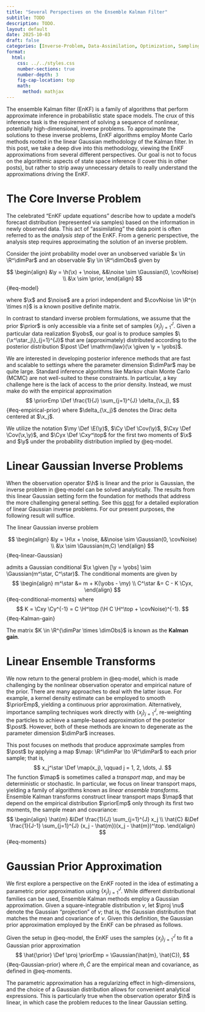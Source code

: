 ```yaml
---
title: "Several Perspectives on the Ensemble Kalman Filter"
subtitle: TODO
description: TODO.
layout: default
date: 2025-10-03
draft: false
categories: [Inverse-Problem, Data-Assimilation, Optimization, Sampling, Computational Statistics]
format:
  html:
    css: ../../styles.css
    number-sections: true
    number-depth: 3
    fig-cap-location: top
    math:
      method: mathjax
---
```


<div class="hidden-macros">
$$
\newcommand{\R}{\mathbb{R}}
\newcommand{\E}{\mathbb{E}}
\newcommand{\Pr}{\mathbb{P}}
\newcommand{\given}{\mid}
\newcommand{\Def}{:=}
\newcommand{\Cov}{\mathrm{Cov}}
\newcommand{\Var}{\mathrm{Var}}
\newcommand{\Gaussian}{\mathcal{N}}
\newcommand{\x}{x}
\newcommand{\y}{y}
\newcommand{\h}{h}
\newcommand{\H}{\mathsf{H}}
\newcommand{\yobs}{y^{\dagger}}
\newcommand{\noise}{\epsilon}
\newcommand{\covNoise}{\Sigma}
\newcommand{\m}{m}
\newcommand{\C}{C}
\newcommand{\Cyx}{\C_{\y\x}}
\newcommand{\Cxy}{\C_{\x\y}}
\newcommand{\Cy}{\C_{\y}}
\newcommand{\my}{m_y}
\newcommand{\prior}{\pi}
\newcommand{\priorEmp}{\pi_J}
\newcommand{\post}{\pi^\star}
\newcommand{\dimObs}{n}
\newcommand{\dimPar}{d}
\newcommand{\map}{\mathsf{T}}
\newcommand{\proj}{\mathcal{P}_{\Gaussian}}
$$
</div>

The ensemble Kalman filter (EnKF) is a family of algorithms that perform
approximate inference in probabilistic state space models. The crux of this
inference task is the requirement of solving a sequence of nonlinear,
potentially high-dimensional, inverse problems. To approximate the solutions
to these inverse problems, EnKF algorithms employ Monte Carlo methods
rooted in the linear Gaussian methodology of the Kalman filter.
In this post, we take a deep dive into this methodology, viewing the
EnKF approximations from several different perspectives. Our goal is not to
focus on the algorithmic aspects of state space inference (I cover this in
other posts), but rather to strip away unnecessary details to really
understand the approximations driving the EnKF.

# The Core Inverse Problem

The celebrated "EnKF update equations" describe how to update a model's
forecast distribution (represented via samples) based on the information
in newly observed data. This act of "assimilating" the data point is often
referred to as the *analysis step* of the EnKF. From a generic perspective, the
analysis step requires approximating the solution of an inverse problem.

::: {.callout-note title="Problem Setup"}
Consider the joint probability model over an unobserved variable $x \in \R^\dimPar$
and an observable $\y \in \R^\dimObs$ given by

$$
\begin{align}
&\y = \h(\x) + \noise,
&&\noise \sim \Gaussian(0, \covNoise) \\
&\x \sim \prior,
\end{align}
$$ {#eq-model}

where $\x$ and $\noise$ are a priori independent and $\covNoise \in \R^{n \times n}$
is a known positive definite matrix.

In contrast to standard inverse problem formulations, we assume that the prior
$\prior$ is only accessible via a finite set of samples $\{x_j\}_{j=1}^{J}$.
Given a particular data realization $\yobs$, our goal is to produce samples
$\{\x^\star_j\}_{j=1}^{J}$ that are (approximately) distributed according to
the posterior distribution $\post \Def \mathrm{law}(\x \given \y = \yobs)$.
:::

We are interested in developing posterior
inference methods that are fast and scalable to settings where the parameter
dimension $\dimPar$ may be quite large. Standard inference algorithms like
Markov chain Monte Carlo (MCMC) are not well-suited to these constraints.
In particular, a key challenge here is the lack of access to the prior density.
Instead, we must make do with the empirical approximation
$$
\priorEmp \Def \frac{1}{J} \sum_{j=1}^{J} \delta_{\x_j},
$$ {#eq-empirical-prior}
where $\delta_{\x_j}$ denotes the Dirac delta centered at $\x_j$.

::: {.callout-note title="Notation"}
We utilize the notation $\my \Def \E(\y)$,
$\Cy \Def \Cov(\y)$, $\Cxy \Def \Cov(\x,\y)$, and $\Cyx \Def \Cxy^\top$
for the first two moments of $\x$ and $\y$ under the probability distribution
implied by @eq-model.
:::

# Linear Gaussian Inverse Problems

When the observation operator $\h$ is linear and the prior is Gaussian, the
inverse problem in @eq-model can be solved analytically. The results from
this linear Gaussian setting form the foundation for methods that address
the more challenging general setting. See this
[post](https://arob5.github.io/blog/posts/linear-Gaussian/linear_Gaussian_inverse_problems.html)
for a detailed exploration of linear Gaussian inverse problems.
For our present purposes, the following result will suffice.

::: {.callout-note title="Linear Gaussian Conditional"}
The linear Gaussian inverse problem

$$
\begin{align}
&\y = \H\x + \noise,
&&\noise \sim \Gaussian(0, \covNoise) \\
&\x \sim \Gaussian(m,C)
\end{align}
$$ {#eq-linear-Gaussian}

admits a Gaussian conditional $\x \given [\y = \yobs] \sim \Gaussian(m^\star, C^\star)$.
The conditional moments are given by
$$
\begin{align}
m^\star &= m + K(\yobs - \my) \\
C^\star &= C - K \Cyx,
\end{align}
$$ {#eq-conditional-moments}
where
$$
K = \Cxy \Cy^{-1} = C \H^\top (\H C \H^\top + \covNoise)^{-1}.
$$ {#eq-Kalman-gain}

The matrix $K \in \R^{\dimPar \times \dimObs}$ is known as the **Kalman gain**.
:::

# Linear Ensemble Transforms
We now return to the general problem in @eq-model, which is made challenging
by the nonlinear observation operator and empirical nature of the prior.
There are many approaches to deal with the latter issue.
For example, a kernel density estimate can be employed to smooth $\priorEmp$,
yielding a continuous prior approximation.
Alternatively, importance sampling techniques work directly with
$\{x_j\}_{j=1}^{J}$, re-weighting the particles to achieve a sample-based
approximation of the posterior $\post$. However, both of these methods
are known to degenerate as the parameter dimension $\dimPar$ increases.

This post focuses on methods that produce approximate samples from $\post$
by applying a map $\map: \R^\dimPar \to \R^\dimPar$ to each prior sample; that is,
$$
x_j^\star \Def \map(x_j), \qquad j = 1, 2, \dots, J.
$$
The function $\map$ is sometimes called a *transport map*, and may be deterministic
or stochastic. In particular, we focus on linear transport maps, yielding a
family of algorithms known as *linear ensemble transforms*. Ensemble Kalman
transforms construct linear transport maps $\map$ that depend on the empirical
distribution $\priorEmp$ only through its first two moments, the sample mean
and covariance:
$$
\begin{align}
\hat{m} &\Def \frac{1}{J} \sum_{j=1}^{J} x_j \\
\hat{C} &\Def \frac{1}{J-1} \sum_{j=1}^{J} (x_j - \hat{m})(x_j - \hat{m})^\top.
\end{align}
$$ {#eq-moments}

# Gaussian Prior Approximation
We first explore a perspective on the EnKF rooted in the idea of estimating
a parametric prior approximation using $\{x_j\}_{j=1}^{J}$. While different
distributional families can be used, Ensemble Kalman methods employ a Gaussian
approximation. Given a square-integrable distribution $\nu$, let $\proj \nu$
denote the Gaussian "projection" of $\nu$; that is, the Gaussian distribution
that matches the mean and covariance of $\nu$. Given this definition, the
Gaussian prior approximation employed by the EnKF can be phrased as follows.

::: {.callout-note title="Gaussian Prior Approximation"}
Given the setup in @eq-model, the EnKF uses the samples $\{x_j\}_{j=1}^{J}$
to fit a Gaussian prior approximation
$$
\hat{\prior} \Def \proj \priorEmp = \Gaussian(\hat{m}, \hat{C}),
$$ {#eq-Gaussian-prior}
where $\hat{m},\hat{C}$ are the empirical mean and covariance, as defined in @eq-moments.
:::

The parametric approximation has a regularizing effect in high-dimensions, and
the choice of a Gaussian distribution allows for convenient analytical expressions.
This is particularly true when the observation operator $\h$ is linear, in which
case the problem reduces to the linear Gaussian setting.
